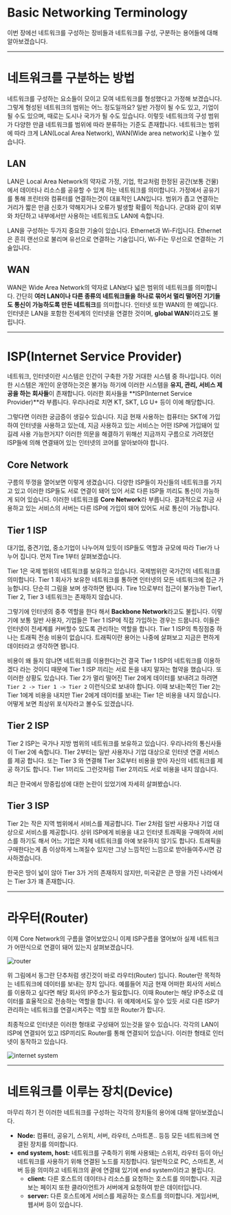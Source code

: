 # Basic Networking Terminology
이번 장에선 네트워크를 구성하는 장비들과 네트워크를 구성, 구분하는 용어들에 대해 알아보겠습니다.

***

# 네트워크를 구분하는 방법
네트워크를 구성하는 요소들이 모이고 모여 네트워크를 형성했다고 가정해 보겠습니다. 그렇게 형성된 네트워크의 범위는 어느 정도일까요? 일반 가정이 될 수도 있고, 기업이 될 수도 있으며, 때로는 도시나 국가가 될 수도 있습니다. 이렇듯 네트워크의 구성 범위가 다양한 만큼 네트워크를 범위에 따라 분류하는 기준도 존재합니다. 네트워크는 범위에 따라 크게 LAN(Local Area Network), WAN(Wide area network)로 나눌수 있습니다.

## LAN
LAN은 Local Area Network의 약자로 가정, 기업, 학교처럼 한정된 공간(보통 건물)에서 데이터나 리소스를 공유할 수 있게 하는 네트워크를 의미합니다. 가정에서 공유기를 통해 프린터와 컴퓨터를 연결하는것이 대표적인 LAN입니다. 범위가 좁고 연결하는 거리가 짧은 만큼 신호가 약해지거나 오류가 발생할 확률이 적습니다. 군대와 같이 외부와 차단하고 내부에서만 사용하는 네트워크도 LAN에 속합니다.

LAN을 구성하는 두가지 중요한 기술이 있습니다. Ethernet과 Wi-Fi입니다. Ethernet은 흔히 랜선으로 불리며 유선으로 연결하는 기술입니다, Wi-Fi는 무선으로 연결하는 기술입니다.

## WAN
WAN은 Wide Area Network의 약자로 LAN보다 넓은 범위의 네트워크를 의미합니다. 간단히 **여러 LAN이나 다른 종류의 네트워크들을 하나로 묶어서 멀리 떨어진 기기들도 통신이 가능하도록 만든 네트워크**를 의미합니다. 인터넷 또한 WAN의 한 예입니다. 인터넷은 LAN을 포함한 전세계의 인터넷을 연결한 것이며, **global WAN**이라고도 불립니다.


***

# ISP(Internet Service Provider)
네트워크, 인터넷이란 시스템은 인간이 구축한 가장 거대한 시스템 중 하나입니다. 이러한 시스템은 개인이 운영하는것은 불가능 하기에 이러한 시스템을 **유지, 관리, 서비스 제공을 하는 회사들**이 존재합니다. 이러한 회사들을 **ISP(Internet Service Provider)**라 부릅니다. 우리나라로 치면 KT, SKT, LG U+ 등이 이에 해당합니다.

그렇다면 이러한 궁금증이 생길수 있습니다. 지금 현재 사용하는 컴퓨터는 SKT에 가입하여 인터넷을 사용하고 있는데, 지금 사용하고 있는 서비스는 어떤 ISP에 가입돼어 있길레 사용 가능한거지? 이러한 의문을 해결하기 위해선 지금까지 구름으로 가려졌던 ISP들에 의해 연결돼어 있는 인터넷의 코어를 알아보아야 합니다.

## Core Network
구름의 뚜껑을 열어보면 이렇게 생겼습니다. 다양한 ISP들이 자신들의 네트워크를 가지고 있고 이러한 ISP들도 서로 연결이 돼어 있어 서로 다른 ISP들 끼리도 통신이 가능하게 되어 있습니다. 이러한 네트워크를 **Core Network**라 부릅니다. 결과적으로 지금 사용하고 있는 서비스의 서버는 다른 ISP에 가입이 돼어 있어도 서로 통신이 가능합니다.

## Tier 1 ISP
대기업, 중견기업, 중소기업이 나누어져 있듯이 ISP들도 역할과 규모에 따라 Tier가 나누어 집니다. 먼저 Tire 1부터 살펴보겠습니다.

Tier 1은 국제 범위의 네트워크를 보유하고 있습니다. 국제범위란 국가간의 네트워크를 의미합니다. Tier 1 회사가 보유한 네트워크를 통하면 인터넷의 모든 네트워크에 접근 가능합니다. 단순히 그림을 보며 생각하면 됍니다. Tire 1으로부터 접근이 불가능한 Tier1, Tier 2, Tier 3 네트워크는 존재하지 않습니다.

그렇기에 인터넷의 중추 역할을 한다 해서 **Backbone Network**라고도 불립니다. 이렇기에 보통 일반 사용자, 기업들은 Tier 1 ISP에 직접 가입하는 경우는 드뭅니다. 이들은 인터넷이 전세계를 커버할수 있도록 관리하는 역할을 합니다. Tier 1 ISP의 특징점중 하나는 트래픽 전송 비용이 없습니다. 트래픽이란 용어는 나중에 살펴보고 지금은 편하게 데이터라고 생각하면 됍니다.

비용이 왜 들지 않냐면 네트워크를 이용한다는건 결국 Tier 1 ISP의 네트워크를 이용하겠다 라는 것이디 때문에 Tier 1 ISP 끼리는 서로 돈을 내지 말자는 협약을 했습니다. 또 이러한 상황도 있습니다. Tier 2가 멀리 떨어진 Tier 2에게 데이터를 보내려고 하려면 `Tier 2 -> Tier 1 -> Tier 2` 이런식으로 보내야 합니다. 이때 보내는쪽인 Tier 2는 Tier 1에게 비용을 내지만 Tier 2에게 데이터를 보내는 Tier 1은 비용을 내지 않습니다. 어떻게 보면 최상위 포식자라고 볼수도 있겠습니다.


## Tier 2 ISP
Tier 2 ISP는 국가나 지방 범위의 네트워크를 보유하고 있습니다. 우리나라의 통신사들이 Tier 2에 속합니다. TIer 2부터는 일반 사용자나 기업 대상으로 인터넷 연결 서비스를 제공 합니다. 또는 Tier 3 와 연결해 Tier 3로부터 비용을 받아 자신의 네트워크를 제공 하기도 합니다. Tier 1끼리도 그런것처럼 Tier 2끼리도 서로 비용을 내지 않습니다.

최근 한국에서 망중립성에 대한 논란이 있었기에 자세히 살펴봤습니다.

## Tier 3 ISP
Tier 2는 작은 지역 범위에서 서비스를 제공합니다. Tier 2처럼 일반 사용자나 기업 대상으로 서비스를 제공합니다. 상위 ISP에게 비용을 내고 인터넷 트래픽을 구매하여 서비스를 하기도 해서 어느 기업은 자체 네트워크를 아예 보유하지 않기도 합니다. 트래픽을 구매한다는게 좀 이상하게 느껴질수 있지만 그냥 느낌적인 느낌으로 받아들여주시면 감사하겠습니다.

한국은 땅이 넓이 않아 Tier 3가 거의 존재하지 않지만, 미국같은 큰 땅을 가진 나라에서는 Tier 3가 꽤 존재합니다.

***

# 라우터(Router)
이제 Core Network의 구름을 열어보았으니 이제 ISP구름을 열어보아 실제 네트워크가 어떤식으로 연결이 돼어 있는지 살펴보겠습니다.

![router](./img/introduction/router.png)

위 그림에서 동그란 단추처럼 생긴것이 바로 라우터(Router) 입니다. Router란 <R>목적하는 네트워크에 데이터를 보내는 장치</R> 입니다. 예를들어 지금 현재 어떠한 회사의 서비스를 이용하고 싶다면 해당 회사의 IP주소가 필요합니다. 이때 Router는 해당 IP주소로 데이터를 효율적으로 전송하는 역할을 합니다. 위 예제에서도 알수 있듯 서로 다른 ISP가 관리하는 네트워크를 연결시켜주는 역할 또한 Router가 합니다.

최종적으로 인터넷은 이러한 형태로 구성돼어 있는것을 알수 있습니다. 각각의 LAN이 ISP에 연결되어 있고 ISP끼리도 Router를 통해 연결되어 있습니다. 이러한 형태로 인터넷이 동작하고 있습니다.

![internet system](./img/introduction/internet.png)

***


# 네트워크를 이루는 장치(Device)
마무리 하기 전 이러한 네트워크를 구성하는 각각의 장치들의 용어에 대해 알아보겠습니다.

* **Node:** 컴퓨터, 공유기, 스위치, 서버, 라우터, 스마트폰.. 등등 <R>모든 네트워크에 연결된 장치</R>를 의미합니다.
* **end system, host:** 네트워크를 구축하기 위해 사용돼는 스위치, 라우터 등이 아닌 <R>네트워크를 사용하기 위해 연결된 노드</R>를 지칭합니다. 일반적으로 PC, 스마트폰, 서버 등을 의미하고 네트워크의 끝에 연결돼 있기에 end system이라고 불립니다.
    * **client:** 다른 호스트의 데이터나 리소스를 요청하는 호스트를 의미합니다. 지금 보는 페이지 또한 클라이언트가 서버에게 요청하여 받은 데이터입니다.
    * **server:** 다른 호스트에게 서비스를 제공하는 호스트를 의미합니다. 게임서버, 웹서버 등이 있습니다.
